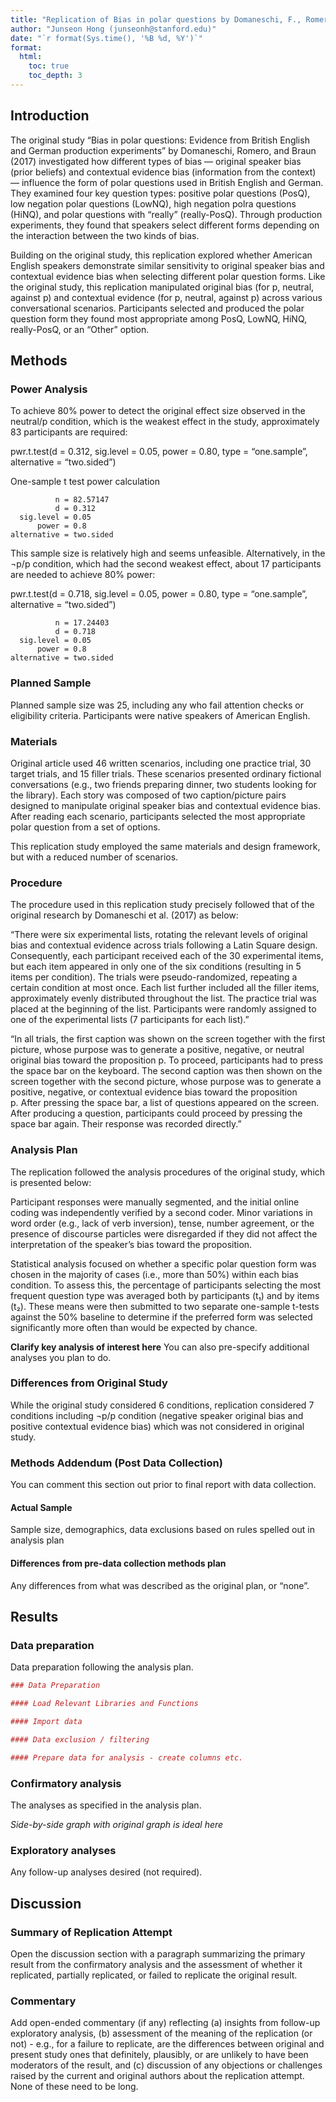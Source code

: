 ```yaml
---
title: "Replication of Bias in polar questions by Domaneschi, F., Romero, M., and Braun, B. (2017, Glossa)"
author: "Junseon Hong (junseonh@stanford.edu)"
date: "`r format(Sys.time(), '%B %d, %Y')`"
format:
  html:
    toc: true
    toc_depth: 3
---
```


<!-- Replication reports should all use this template to standardize reporting across projects.  These reports will be public supplementary materials that accompany the summary report(s) of the aggregate results. -->

## Introduction

The original study "Bias in polar questions: Evidence from British English and German production experiments" by Domaneschi, Romero, and Braun (2017) investigated how different types of bias — original speaker bias (prior beliefs) and contextual evidence bias (information from the context) — influence the form of polar questions used in British English and German. They examined four key question types: positive polar questions (PosQ), low negation polar questions (LowNQ), high negation polra questions (HiNQ), and polar questions with "really" (really-PosQ). Through production experiments, they found that speakers select different forms depending on the interaction between the two kinds of bias.

Building on the original study, this replication explored whether American English speakers demonstrate similar sensitivity to original speaker bias and contextual evidence bias when selecting different polar question forms. Like the original study, this replication manipulated original bias (for p, neutral, against p) and contextual evidence (for p, neutral, against p) across various conversational scenarios. Participants selected and produced the polar question form they found most appropriate among PosQ, LowNQ, HiNQ, really-PosQ, or an "Other" option.

## Methods

### Power Analysis

To achieve 80% power to detect the original effect size observed in the neutral/p condition, which is the weakest effect in the study, approximately 83 participants are required:

pwr.t.test(d = 0.312, sig.level = 0.05, power = 0.80, type = "one.sample", alternative = "two.sided")

One-sample t test power calculation 

              n = 82.57147
              d = 0.312
      sig.level = 0.05
          power = 0.8
    alternative = two.sided
    
This sample size is relatively high and seems unfeasible.
Alternatively, in the ¬p/p condition, which had the second weakest effect, about 17 participants are needed to achieve 80% power:

pwr.t.test(d = 0.718, sig.level = 0.05, power = 0.80, type = "one.sample", alternative = "two.sided")

              n = 17.24403
              d = 0.718
      sig.level = 0.05
          power = 0.8
    alternative = two.sided

### Planned Sample

Planned sample size was 25, including any who fail attention checks or eligibility criteria. Participants were native speakers of American English.

### Materials

Original article used 46 written scenarios, including one practice trial, 30 target trials, and 15 filler trials. These scenarios presented ordinary fictional conversations (e.g., two friends preparing dinner, two students looking for the library). Each story was composed of two caption/picture pairs designed to manipulate original speaker bias and contextual evidence bias. After reading each scenario, participants selected the most appropriate polar question from a set of options.

This replication study employed the same materials and design framework, but with a reduced number of scenarios.


### Procedure	

The procedure used in this replication study precisely followed that of the original research by Domaneschi et al. (2017) as below:

"There were six experimental lists, rotating the relevant levels of original bias and contextual evidence across trials following a Latin Square design. Consequently, each participant received each of the 30 experimental items, but each item appeared in only one of the six conditions (resulting in 5 items per condition). The trials were pseudo-randomized, repeating a certain condition at most once. Each list further included all the filler items, approximately evenly distributed throughout the list. The practice trial was placed at the beginning of the list. Participants were randomly assigned to one of the experimental lists (7 participants for each list)."

"In all trials, the first caption was shown on the screen together with the first picture, whose purpose was to generate a positive, negative, or neutral original bias toward the proposition p. To proceed, participants had to press the space bar on the keyboard. The second caption was then shown on the screen together with the second picture, whose purpose was to generate a positive, negative, or contextual evidence bias toward the proposition p. After pressing the space bar, a list of questions appeared on the screen. After producing a question, participants could proceed by pressing the space bar again. Their response was recorded directly."

### Analysis Plan

The replication followed the analysis procedures of the original study, which is presented below:

Participant responses were manually segmented, and the initial online coding was independently verified by a second coder. Minor variations in word order (e.g., lack of verb inversion), tense, number agreement, or the presence of discourse particles were disregarded if they did not affect the interpretation of the speaker's bias toward the proposition.

Statistical analysis focused on whether a specific polar question form was chosen in the majority of cases (i.e., more than 50%) within each bias condition. To assess this, the percentage of participants selecting the most frequent question type was averaged both by participants (t₁) and by items (t₂). These means were then submitted to two separate one-sample t-tests against the 50% baseline to determine if the preferred form was selected significantly more often than would be expected by chance.


**Clarify key analysis of interest here**  You can also pre-specify additional analyses you plan to do. 

### Differences from Original Study

While the original study considered 6 conditions, replication considered 7 conditions including ¬p/p condition (negative speaker original bias and positive contextual evidence bias) which was not considered in original study.

### Methods Addendum (Post Data Collection)

You can comment this section out prior to final report with data collection.

#### Actual Sample
  Sample size, demographics, data exclusions based on rules spelled out in analysis plan

#### Differences from pre-data collection methods plan
  Any differences from what was described as the original plan, or “none”.


## Results


### Data preparation

Data preparation following the analysis plan.
	
```r
### Data Preparation

#### Load Relevant Libraries and Functions

#### Import data

#### Data exclusion / filtering

#### Prepare data for analysis - create columns etc.
```

### Confirmatory analysis

The analyses as specified in the analysis plan.  

*Side-by-side graph with original graph is ideal here*

### Exploratory analyses

Any follow-up analyses desired (not required).  

## Discussion

### Summary of Replication Attempt

Open the discussion section with a paragraph summarizing the primary result from the confirmatory analysis and the assessment of whether it replicated, partially replicated, or failed to replicate the original result.  

### Commentary

Add open-ended commentary (if any) reflecting (a) insights from follow-up exploratory analysis, (b) assessment of the meaning of the replication (or not) - e.g., for a failure to replicate, are the differences between original and present study ones that definitely, plausibly, or are unlikely to have been moderators of the result, and (c) discussion of any objections or challenges raised by the current and original authors about the replication attempt.  None of these need to be long.
